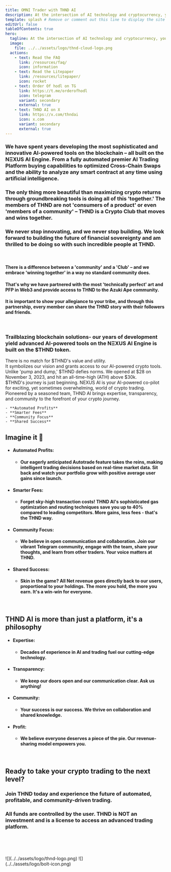 ```yaml
---
title: OMNI Trader with THND AI
description: At the intersection of AI technology and cryptocurrency, you find THND.
template: splash # Remove or comment out this line to display the site sidebar on this page.
editUrl: false
tableOfContents: true
hero:
  tagline: At the intersection of AI technology and cryptocurrency, you find THND.
  image:
    file: ../../assets/logo/thnd-cloud-logo.png
  actions:
    - text: Read the FAQ
      link: /resources/faq/
      icon: information
    - text: Read the Litepaper
      link: /resources/litepaper/
      icon: rocket
    - text: Order Of hodl on TG
      link: https://t.me/orderofhodl
      icon: telegram
      variant: secondary
      external: true
    - text: THND AI on X
      link: https://x.com/thndai
      icon: x.com
      variant: secondary
      external: true
---
```


<TitleCard title="We bring the" showLogo={true} trailingLogo={true}/>

### We have spent years developing the most sophisticated and innovative AI-powered tools on the blockchain – all built on the NΞXUS AI Engine. From a fully automated premier AI Trading Platform buying capabilities to optimized Cross-Chain Swaps and the ability to analyze any smart contract at any time using artificial intelligence.

### The only thing more beautiful than maximizing crypto returns through groundbreaking tools is doing all of this 'together.' The members of THND are not 'consumers of a product' or even 'members of a community' – THND is a Crypto Club that moves and wins together.

### We never stop innovating, and we never stop building. We look forward to building the future of financial sovereignty and am thrilled to be doing so with such incredible people at THND.

<br/>
<TitleCard title="The most elite Club in Crypto"/>

#### There is a difference between a 'community' and a 'Club' – and we embrace 'winning together' in a way no standard community does.

#### That's why we have partnered with the most 'technically perfect' art and PFP in Web3 and provide access to THND to the Azuki Ape community.

#### It is important to show your allegiance to your tribe, and through this partnership, every member can share the THND story with their followers and friends.

<br/>
<TitleCard title="Utility" showLogo={true}/>

### Trailblazing blockchain solutions- our years of development yield advanced AI-powered tools on the NΞXUS AI Engine is built on the $THND token.

<CardGrid>
  <Card title="$THND" icon="lightning">
    There is no match for $THND's value and utility.
    <br/>
    It symbolizes our vision and grants access to our AI-powered crypto tools.
    <br/>
    Unlike 'pump and dump,' $THND defies norms. We opened at $28 on November 3, 2023,
    and hit an all-time-high (ATH) above $30k.
    <br/>
    <Card>
    $THND's journey is just beginning.
    </Card>
  </Card>
  <Card title="NΞXUS AI" icon="rocket">
    NEXUS AI is your AI-powered co-pilot for exciting, 
    yet sometimes overwhelming, world of crypto trading.
    <br/>
    Pioneered by a seasoned team, THND AI brings expertise, transparency, 
    and community to the forefront of your crypto journey.

    - **Automated Profits**
    - **Smarter Fees**
    - **Community Focus**
    - **Shared Success**
  </Card>
</CardGrid>

## Imagine it 🤖

- #### Automated Profits:
  - #### Our eagerly anticipated Autotrade feature takes the reins, making intelligent trading decisions based on real-time market data. Sit back and watch your portfolio grow with positive average user gains since launch.
- #### Smarter Fees:
  - #### Forget sky-high transaction costs! THND AI's sophisticated gas optimization and routing techniques save you up to 40% compared to leading competitors. More gains, less fees - that's the THND way.
- #### Community Focus:
  - #### We believe in open communication and collaboration. Join our vibrant Telegram community, engage with the team, share your thoughts, and learn from other traders. Your voice matters at THND.
- #### Shared Success:
  - #### Skin in the game? All Net revenue goes directly back to our users, proportional to your holdings. The more you hold, the more you earn. It's a win-win for everyone.

<br/>

## THND AI is more than just a platform, it's a philosophy

- #### Expertise:
  - #### Decades of experience in AI and trading fuel our cutting-edge technology.
- #### Transparency:
  - #### We keep our doors open and our communication clear. Ask us anything!
- #### Community:
  - #### Your success is our success. We thrive on collaboration and shared knowledge.
- #### Profit:
  - #### We believe everyone deserves a piece of the pie. Our revenue-sharing model empowers you.

<br/>

## Ready to take your crypto trading to the next level?

### Join THND today and experience the future of automated, profitable, and community-driven trading. 

### All funds are controlled by the user. THND is NOT an investment and is a license to access an advanced trading platform.

<br/><br/><br/>
<div style="column-count: 2; verticle-align: center">
![](../../assets/logo/thnd-logo.png)
![](../../assets/logo/bolt-icon.png)
</div>